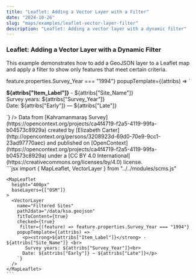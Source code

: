 ```yaml
---
title: "Leaflet: Adding a Vector Layer with a Filter"
date: "2024-10-26"
slug: "maps/examples/leaflet-vector-layer-filter"
description: "Leaflet: Adding a vector layer with a dynamic filter"
---
```



### Leaflet: Adding a Vector Layer with a Dynamic Filter

This example demonstrates how to add a GeoJSON layer to a Leaflet map and apply a filter to show only features that meet certain criteria.

<div className="row mt-3 mb-5 border-top border-bottom py-3">
  <div className="col-6">
    <MapLeaflet
      height="400px"
      baseLayers={["OSM"]}
    >
      <VectorLayer 
        name="Filtered Sites"
        path2data="/data/ksa.geojson"
        fitToContent={true}
        checked={true}
        filter={(feature) => feature.properties.Survey_Year === "1994"}
        popupTemplate={(attribs) => `
          <p><strong>${attribs["Item_Label"]}</strong> - ${attribs["Site_Name"]} <br>
          Survey years: ${attribs["Survey_Year"]}<br>
          Date: ${attribs["Early"]} — ${attribs["Late"]}</p>
        `}
      />
    </MapLeaflet>
    Data from [Kahramanmaraş Survey](https://opencontext.org/projects/ca4f4719-f2a5-4119-99fa-b04573c8929a) created by [Elizabeth Carter](http://opencontext.org/persons/3208923d-69d0-70e9-9cc1-23ad97770aec) and published on [OpenContext](https://opencontext.org/projects/ca4f4719-f2a5-4119-99fa-b04573c8929a) under a [CC BY 4.0 International](https://creativecommons.org/licenses/by/4.0) license.
  </div>

  <div className="col-6">
    ```jsx
    import { MapLeaflet, VectorLayer } from "../../modules/scms.js"

    <MapLeaflet
      height="400px"
      baseLayers={["OSM"]}
    >
      <VectorLayer
        name="Filtered Sites"
        path2data="/data/ksa.geojson"
        fitToContent={true}
        checked={true}
         filter={(feature) => feature.properties.Survey_Year === "1994"}
        popupTemplate={(attribs) => `
          <p><strong>${attribs["Item_Label"]}</strong> - ${attribs["Site_Name"]} <br>
           Survey years: ${attribs["Survey_Year"]}<br>
          Date: ${attribs["Early"]} — ${attribs["Late"]}</p>
        `}
      />
    </MapLeaflet>
    ```

  </div>
</div>
